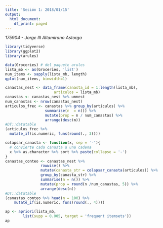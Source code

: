 ```yaml
---
title: 'Sesión 1: 2018/01/15'
output:
  html_document:
    df_print: paged
---
```


_175904 - Jorge III Altamirano Astorga_

```r
library(tidyverse)
library(ggplot2)
library(arules)
```


```r
data(Groceries) # del paquete arules
lista_mb <- as(Groceries, 'list')
num_items <- sapply(lista_mb, length)
qplot(num_items, binwidth=1)  
```

```r
canastas_nest <- data_frame(canasta_id = 1:length(lista_mb),
                      articulos = lista_mb) 
canastas <- canastas_nest %>% unnest
num_canastas <- nrow(canastas_nest)
articulos_frec <- canastas %>% group_by(articulos) %>%
                  summarise(n  = n()) %>%
                  mutate(prop = n / num_canastas) %>%
                  arrange(desc(n))
#DT::datatable
(articulos_frec %>%
  mutate_if(is.numeric, funs(round(., 3))))
```

```r
colapsar_canasta <- function(x, sep = '-'){
  # convierte cada canasta a una cadena
  x %>% as.character %>% sort %>% paste(collapse = '-')
}
canastas_conteo <- canastas_nest %>%
                rowwise() %>%
                mutate(canasta_str = colapsar_canasta(articulos)) %>%
                group_by(canasta_str) %>%
                summarise(n = n()) %>%
                mutate(prop = round(n /num_canastas, 5)) %>%
                arrange(desc(n))
#DT::datatable
(canastas_conteo %>% head(n = 100) %>%
    mutate_if(is.numeric, funs(round(., 4))))
```

```r
ap <- apriori(lista_mb,
        list(supp = 0.005, target = 'frequent itemsets'))
ap
```

